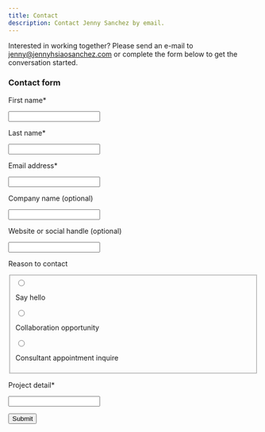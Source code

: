 ```yaml
---
title: Contact
description: Contact Jenny Sanchez by email.
---
```


Interested in working together? Please send an e-mail to [jenny@jennyhsiaosanchez.com](mailto:jenny@jennyhsiaosanchez.com) or complete the form below to get the conversation started.

### Contact form

<form action="https://formspree.io/f/xgerajge" method="POST">

<Row>

<Column colMd={4} colLg={4}>

<div class="bx--form-item">

<label for="firstname" class="bx--label">First name*</label>

<input class="bx--text-input bx--text__input" type="text" name="firstname" id="firstname" />

</div>

</Column>

<Column colMd={4} colLg={4}>

<div class="bx--form-item">

<label for="lastname" class="bx--label">Last name*</label>

<input class="bx--text-input bx--text__input" type="text" name="lastname" id="lastname" />

</div>

</Column>

</Row>

<Row>

<Column colMd={8} colLg={8}>

<div class="bx--form-item">

<label for="email" class="bx--label">Email address*</label>

<input class="bx--text-input bx--text__input" type="email" name="email" id="email" />

</div>

</Column>

</Row>

<Row>

<Column colMd={4} colLg={4}>

<div class="bx--form-item">

<label for="companyname" class="bx--label">Company name (optional)</label>

<input class="bx--text-input bx--text__input" type="text" name="companyname" id="companyname" />

</div>

</Column>

<Column colMd={4} colLg={4}>

<div class="bx--form-item">

<label for="socialhandle" class="bx--label">Website or social handle (optional)</label>

<input class="bx--text-input bx--text__input" type="text" name="socialhandle" id="socialhandle" />

</div>

</Column>

</Row>

<Row>

<Column colMd={8} colLg={8}>

<div class="bx--form-item">

<label for="socialhandle" class="bx--label">Reason to contact</label>

<fieldset class="bx--radio-button-group bx--radio-button-group--label-right">

<div class="bx--radio-button-wrapper">

<input id="reason-1" name="reason" type="radio" class="bx--radio-button" value="Say hello" />

<label for="reason-1" class="bx--radio-button__label">

<span class="bx--radio-button__appearance"></span>

<span class="">Say hello</span>

</label>

</div>

<div class="bx--radio-button-wrapper">

<input id="reason-2" name="reason" type="radio" class="bx--radio-button" value="Collaboration opportunity" />

<label for="reason-2" class="bx--radio-button__label">

<span class="bx--radio-button__appearance"></span>

<span class="">Collaboration opportunity</span>

</label>

</div>

<div class="bx--radio-button-wrapper">

<input id="reason-3" name="reason" type="radio" class="bx--radio-button" value="Consultant appointment inquire" />

<label for="reason-3" class="bx--radio-button__label">

<span class="bx--radio-button__appearance"></span>

<span class="">Consultant appointment inquire</span>

</label>

</div>

</fieldset>

</div>

</Column>

</Row>

<Row>

<Column colMd={8} colLg={8}>

<div class="bx--form-item">

<label for="projectdetail" class="bx--label">Project detail*</label>

<input class="bx--text-input bx--text__input" type="text" name="projectdetail" id="projectdetail" />

</div>

</Column>

</Row>

<Row>

<Column colMd={8} colLg={8}>

<div class="bx--form-item">

<button tabindex="0" class="bx--btn bx--btn--primary" type="submit">Submit</button>

</div>

</Column>

</Row>

</form>